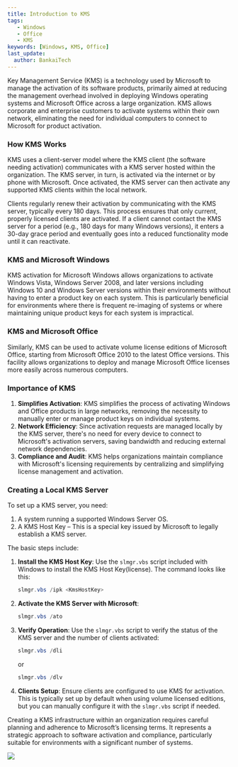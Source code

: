 ---
title: Introduction to KMS
tags:
   - Windows
   - Office
   - KMS
keywords: [Windows, KMS, Office]
last_update:
  author: BankaiTech
---

Key Management Service (KMS) is a technology used by Microsoft to manage the activation of its software products, primarily aimed at reducing the management overhead involved in deploying Windows operating systems and Microsoft Office across a large organization. KMS allows corporate and enterprise customers to activate systems within their own network, eliminating the need for individual computers to connect to Microsoft for product activation.

### How KMS Works

KMS uses a client-server model where the KMS client (the software needing activation) communicates with a KMS server hosted within the organization. The KMS server, in turn, is activated via the internet or by phone with Microsoft. Once activated, the KMS server can then activate any supported KMS clients within the local network.

Clients regularly renew their activation by communicating with the KMS server, typically every 180 days. This process ensures that only current, properly licensed clients are activated. If a client cannot contact the KMS server for a period (e.g., 180 days for many Windows versions), it enters a 30-day grace period and eventually goes into a reduced functionality mode until it can reactivate.

### KMS and Microsoft Windows

KMS activation for Microsoft Windows allows organizations to activate Windows Vista, Windows Server 2008, and later versions including Windows 10 and Windows Server versions within their environments without having to enter a product key on each system. This is particularly beneficial for environments where there is frequent re-imaging of systems or where maintaining unique product keys for each system is impractical.

### KMS and Microsoft Office

Similarly, KMS can be used to activate volume license editions of Microsoft Office, starting from Microsoft Office 2010 to the latest Office versions. This facility allows organizations to deploy and manage Microsoft Office licenses more easily across numerous computers.

### Importance of KMS

1. **Simplifies Activation**: KMS simplifies the process of activating Windows and Office products in large networks, removing the necessity to manually enter or manage product keys on individual systems.
2. **Network Efficiency**: Since activation requests are managed locally by the KMS server, there's no need for every device to connect to Microsoft's activation servers, saving bandwidth and reducing external network dependencies.
3. **Compliance and Audit**: KMS helps organizations maintain compliance with Microsoft's licensing requirements by centralizing and simplifying license management and activation.

### Creating a Local KMS Server

To set up a KMS server, you need:
1. A system running a supported Windows Server OS.
2. A KMS Host Key – This is a special key issued by Microsoft to legally establish a KMS server.

The basic steps include:

1. **Install the KMS Host Key**: Use the `slmgr.vbs` script included with Windows to install the KMS Host Key(license). The command looks like this:

    ```powershell
    slmgr.vbs /ipk <KmsHostKey>
    ```

2. **Activate the KMS Server with Microsoft**:

    ```powershell
    slmgr.vbs /ato
    ```

3. **Verify Operation**: Use the `slmgr.vbs` script to verify the status of the KMS server and the number of clients activated:

    ```powershell
    slmgr.vbs /dli
    ```

    or

    ```powershell
    slmgr.vbs /dlv
    ```

4. **Clients Setup**: Ensure clients are configured to use KMS for activation. This is typically set up by default when using volume licensed editions, but you can manually configure it with the `slmgr.vbs` script if needed.

Creating a KMS infrastructure within an organization requires careful planning and adherence to Microsoft’s licensing terms. It represents a strategic approach to software activation and compliance, particularly suitable for environments with a significant number of systems.

<a href="https://www.buymeacoffee.com/BankaiTech"><img src="https://img.buymeacoffee.com/button-api/?text=Buy me a beer&emoji=🍺&slug=BankaiTech&button_colour=FFDD00&font_colour=000000&font_family=Cookie&outline_colour=000000&coffee_colour=ffffff" /></a>
